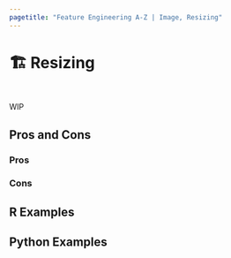 ```yaml
---
pagetitle: "Feature Engineering A-Z | Image, Resizing"
---
```


# 🏗️ Resizing {#sec-image-resize}

::: {style="visibility: hidden; height: 0px;"}
## Resizing
:::

WIP

## Pros and Cons

### Pros

### Cons

## R Examples

## Python Examples

